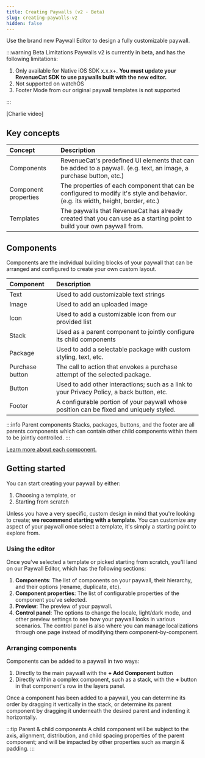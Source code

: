 ```yaml
---
title: Creating Paywalls (v2 - Beta)
slug: creating-paywalls-v2
hidden: false
---
```


Use the brand new Paywall Editor to design a fully customizable paywall.

:::warning Beta Limitations
Paywalls v2 is currently in beta, and has the following limitations:

1. Only available for Native iOS SDK x.x.x+. **You must update your RevenueCat SDK to use paywalls built with the new editor.**
2. Not supported on watchOS
3. Footer Mode from our original paywall templates is not supported

:::

[Charlie video]

## Key concepts

| Concept              | Description                                                                                                                       |
| :------------------- | :-------------------------------------------------------------------------------------------------------------------------------- |
| Components           | RevenueCat's predefined UI elements that can be added to a paywall. (e.g. text, an image, a purchase button, etc.)                |
| Component properties | The properties of each component that can be configured to modify it's style and behavior. (e.g. its width, height, border, etc.) |
| Templates            | The paywalls that RevenueCat has already created that you can use as a starting point to build your own paywall from.             |

## Components

Components are the individual building blocks of your paywall that can be arranged and configured to create your own custom layout.

| Component       | Description                                                                                |
| :-------------- | :----------------------------------------------------------------------------------------- |
| Text            | Used to add customizable text strings                                                      |
| Image           | Used to add an uploaded image                                                              |
| Icon            | Used to add a customizable icon from our provided list                                     |
| Stack           | Used as a parent component to jointly configure its child components                       |
| Package         | Used to add a selectable package with custom styling, text, etc.                           |
| Purchase button | The call to action that envokes a purchase attempt of the selected package.                |
| Button          | Used to add other interactions; such as a link to your Privacy Policy, a back button, etc. |
| Footer          | A configurable portion of your paywall whose position can be fixed and uniquely styled.    |

:::info Parent components
Stacks, packages, buttons, and the footer are all parents components which can contain other child components within them to be jointly controlled.
:::

[Learn more about each component.](/tools/paywalls/creating-paywalls-v2/components)

## Getting started

You can start creating your paywall by either:

1. Choosing a template, or
2. Starting from scratch

Unless you have a very specific, custom design in mind that you're looking to create; **we recommend starting with a template.** You can customize any aspect of your paywall once select a template, it's simply a starting point to explore from.

### Using the editor

Once you've selected a template or picked starting from scratch, you'll land on our Paywall Editor, which has the following sections:

1. **Components**: The list of components on your paywall, their hierarchy, and their options (rename, duplicate, etc).
2. **Component properties**: The list of configurable properties of the component you've selected.
3. **Preview**: The preview of your paywall.
4. **Control panel**: The options to change the locale, light/dark mode, and other preview settings to see how your paywall looks in various scenarios. The control panel is also where you can manage localizations through one page instead of modifying them component-by-component.

### Arranging components

Components can be added to a paywall in two ways:

1. Directly to the main paywall with the **+ Add Component** button
2. Directly within a complex component, such as a stack, with the **+** button in that component's row in the layers panel.

Once a component has been added to a paywall, you can determine its order by dragging it vertically in the stack, or determine its parent component by dragging it underneath the desired parent and indenting it horizontally.

:::tip Parent & child components
A child component will be subject to the axis, alignment, distribution, and child spacing properties of the parent component; and will be impacted by other properties such as margin & padding.
:::
